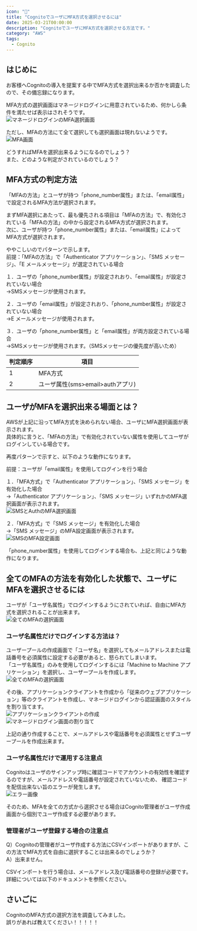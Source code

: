 ```yaml
---
icon: "🔑"
title: "CognitoでユーザにMFA方式を選択させるには"
date: 2025-03-21T00:00:00
description: "CognitoでユーザにMFA方式を選択させる方法です。"
category: "AWS"
tags:
  - Cognito
---
```


## はじめに
お客様へCognitoの導入を提案する中でMFA方式を選択出来るか否かを調査したので、その備忘録になります。  

MFA方式の選択画面はマネージドログインに用意されているため、何かしら条件を満たせば表示はされそうです。  
![マネージドログインのMFA選択画面](./cognito_mfa_select_1.webp)  

ただし、MFAの方法にて全て選択しても選択画面は現れないようです。  
![MFA画面](./cognito_mfa_select_2.webp)  

どうすればMFAを選択出来るようになるのでしょう？  
また、どのような判定がされているのでしょう？  

## MFA方式の判定方法
「MFAの方法」とユーザが持つ「phone_number属性」または、「email属性」で設定されるMFA方法が選択されます。  

まずMFA選択にあたって、最も優先される項目は「MFAの方法」で、有効化されている「MFAの方法」の中から設定されるMFA方式が選択されます。  
次に、ユーザが持つ「phone_number属性」または、「email属性」によってMFA方式が選択されます。  

ややこしいのでパターンで示します。  
前提：「MFAの方法」で「Authenticator アプリケーション」、「SMS メッセージ」、「E メールメッセージ」が選定されている場合  

１．ユーザの「phone_number属性」が設定されおり、「email属性」が設定されていない場合  
→SMSメッセージが使用されます。  

２．ユーザの「email属性」が設定されおり、「phone_number属性」が設定されていない場合  
→E メールメッセージが使用されます。  

３．ユーザの「phone_number属性」と「email属性」が両方設定されている場合  
→SMSメッセージが使用されます。（SMSメッセージの優先度が高いため）  

| 判定順序 | 項目 |
| ---- | ---- |
| 1 | MFA方式  |
| 2 | ユーザ属性(sms>email>authアプリ) |


## ユーザがMFAを選択出来る場面とは？
AWSが上記に沿ってMFA方式を決められない場合、ユーザにMFA選択画面が表示されます。  
具体的に言うと、「MFAの方法」で有効化されていない属性を使用してユーザがログインしている場合です。  

再度パターンで示すと、以下のような動作になります。 

前提：ユーザが「email属性」を使用してログインを行う場合  

１．「MFA方式」で「Authenticator アプリケーション」、「SMS メッセージ」を有効化した場合  
→「Authenticator アプリケーション」、「SMS メッセージ」いずれかのMFA選択画面が表示されます。    
![SMSとAuthのMFA選択画面](./cognito_mfa_select_3.webp)  

２．「MFA方式」で「SMS メッセージ」を有効化した場合  
→「SMS メッセージ」のMFA設定画面が表示されます。    
![SMSのMFA設定画面](./cognito_mfa_select_4.webp)  

「phone_number属性」を使用してログインする場合も、上記と同じような動作になります。  

## 全てのMFAの方法を有効化した状態で、ユーザにMFAを選択させるには
ユーザが「ユーザ名属性」でログインするようにされていれば、自由にMFA方式を選択されることが出来ます。  
![全てのMFAの選択画面](./cognito_mfa_select_5.webp)  

### ユーザ名属性だけでログインする方法は？
ユーザープールの作成画面で「ユーザ名」を選択してもメールアドレスまたは電話番号を必須属性に設定する必要があると、怒られてしまいます。  
「ユーザ名属性」のみを使用してログインするには「Machine to Machine アプリケーション」を選択し、ユーザープールを作成します。  
![全てのMFAの選択画面](./cognito_mfa_select_6.webp)  

その後、アプリケーションクライアントを作成から「従来のウェブアプリケーション」等のクライアントを作成し、マネージドログインから認証画面のスタイルを割り当てます。  
![アプリケーションクライアントの作成](./cognito_mfa_select_7.webp)  
![マネージドログイン画面の割り当て](./cognito_mfa_select_8.webp)  

上記の通り作成することで、メールアドレスや電話番号を必須属性とせずユーザープールを作成出来ます。  

### ユーザ名属性だけで運用する注意点
Cognitoはユーザのサインアップ時に確認コードでアカウントの有効性を確認するのですが、メールアドレスや電話番号が設定されていないため、
確認コードを配信出来ない旨のエラーが発生します。  
![エラー画像](./cognito_mfa_select_9.webp)  

そのため、MFAを全ての方式から選択させる場合はCognito管理者がユーザ作成画面から個別でユーザ作成する必要があります。  

### 管理者がユーザ登録する場合の注意点
Q）Cognitoの管理者がユーザ作成する方法にCSVインポートがありますが、この方法でMFA方式を自由に選択することは出来るのでしょうか？  
A）出来ません。  

CSVインポートを行う場合は、メールアドレス及び電話番号の登録が必要です。  
詳細については以下のドキュメントを参照ください。  
<ExLinkCard title="CSV ファイルからユーザープールへのユーザーのインポート" url="https://docs.aws.amazon.com/ja_jp/cognito/latest/developerguide/cognito-user-pools-using-import-tool.html#cognito-user-pools-using-import-tool-csv-header" />


## さいごに
CognitoのMFA方式の選択方法を調査してみました。  
誤りがあれば教えてください！！！！！  